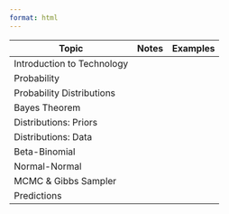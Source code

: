 ```yaml
---
format: html
---
```


| Topic                      | Notes | Examples |
|----------------------------|-------|----------|
| Introduction to Technology |       |          |
| Probability                |       |          |
| Probability Distributions  |       |          |
| Bayes Theorem              |       |          |
| Distributions: Priors      |       |          |
| Distributions: Data        |       |          |
| Beta-Binomial              |       |          |
| Normal-Normal              |       |          |
| MCMC & Gibbs Sampler       |       |          |
| Predictions                |       |          |
